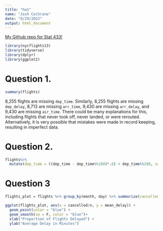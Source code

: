 ```yaml
---
title: "hw1"
name: "Josh Cochrane"
date: "9/29/2022"
output: html_document
---
```


[My Github repo for Stat 433!](https://github.com/jjcochrane19/stat433)

```r
library(nycflights13)
library(tidyverse)
library(dplyr)
library(ggplot2)
```
# Question 1.
```r
summary(flights)
```

8,255 flights are missing `dep_time`. Similarly, 8,255 flights are missing `dep_delay`, 8,713 are missing `arr_time`, 9,430 are missing `arr_delay`, and 9,430 are missing `air_time`. There could be many explanations for this, including flights that never took off, never landed, or were rerouted. Alternatively, it is very possible that mistakes were made in record keeping, resulting in imperfect data.

# Question 2.
```r
flights%>%
  mutate(dep_time = ((dep_time - dep_time%%100)*.6) + dep_time%%100, sched_dep_time = ((sched_dep_time - sched_dep_time%%100)*.6) + sched_dep_time%%100)
```

# Question 3

```r
flights_plot = flights %>% group_by(month, day) %>% summarize(cancelled = sum(is.na(dep_delay)), n=n(), mean_delay = mean(dep_delay,na.rm=T))

ggplot(flights_plot, aes(x = cancelled/n, y = mean_delay)) + 
  geom_point(color = "blue") + 
  geom_smooth(se = F, color = "blue")+
  xlab("Proportion of Flights Delayed") +
  ylab("Average Delay in Minutes")
```

